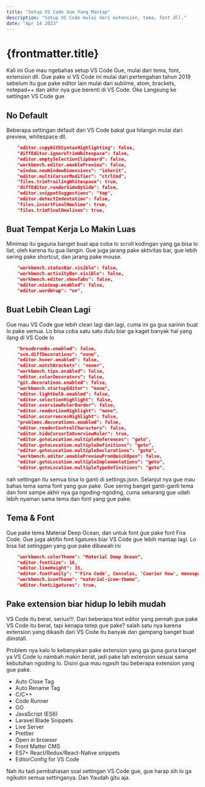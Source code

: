 ```yaml
---
title: "Setup VS Code Gue Yang Mantap"
description: "Setup VS Code mulai dari extension, tema, font dll."
date: "Apr 14 2023"
---
```


# {frontmatter.title}

Kali ini Gue mau ngebahas setup VS Code Gue, mulai dari tema, font, extension dll. Gue pake si VS Code ini mulai dari pertengahan tahun 2019 sebelum itu gue pake editor lain mulai dari sublime, atom, brackets, notepad++ dan akhir nya gue berenti di VS Code. Oke Langsung ke settingan VS Code gue

## No Default

Beberapa settingan default dari VS Code bakal gua hilangin mulai dari preview, whitespace dll.

```json
    "editor.copyWithSyntaxHighlighting": false,
    "diffEditor.ignoreTrimWhitespace": false,
    "editor.emptySelectionClipboard": false,
    "workbench.editor.enablePreview": false,
    "window.newWindowDimensions": "inherit",
    "editor.multiCursorModifier": "ctrlCmd",
    "files.trimTrailingWhitespace": true,
    "diffEditor.renderSideBySide": false,
    "editor.snippetSuggestions": "top",
    "editor.detectIndentation": false,
    "files.insertFinalNewline": true,
    "files.trimFinalNewlines": true,
```

## Buat Tempat Kerja Lo Makin Luas

Minimap itu gaguna banget buat apa coba lo scroll kodingan yang ga bisa lo liat, oleh karena itu gua ilangin. Gue juga jarang pake aktivitas bar, gue lebih sering pake shortcut, dan jarang pake mouse.

```json
    "workbench.statusBar.visible": false,
    "workbench.activityBar.visible": false,
    "workbench.editor.showTabs": false,
    "editor.minimap.enabled": false,
    "editor.wordWrap": "on",
```

## Buat Lebih Clean Lagi

Gue mau VS Code gue lebih clean lagi dan lagi, cuma ini ga gua sarinin buat lo pake semua. Lo bisa coba satu satu dulu biar ga kaget banyak hal yang ilang di VS Code lo

```json
    "breadcrumbs.enabled": false,
    "scm.diffDecorations": "none",
    "editor.hover.enabled": false,
    "editor.matchBrackets": "never",
    "workbench.tips.enabled": false,
    "editor.colorDecorators": false,
    "git.decorations.enabled": false,
    "workbench.startupEditor": "none",
    "editor.lightbulb.enabled": false,
    "editor.selectionHighlight": false,
    "editor.overviewRulerBorder": false,
    "editor.renderLineHighlight": "none",
    "editor.occurrencesHighlight": false,
    "problems.decorations.enabled": false,
    "editor.renderControlCharacters": false,
    "editor.hideCursorInOverviewRuler": true,
    "editor.gotoLocation.multipleReferences": "goto",
    "editor.gotoLocation.multipleDefinitions": "goto",
    "editor.gotoLocation.multipleDeclarations": "goto",
    "workbench.editor.enablePreviewFromQuickOpen": false,
    "editor.gotoLocation.multipleImplementations": "goto",
    "editor.gotoLocation.multipleTypeDefinitions": "goto",
```

nah settingan itu semua bisa lo ganti di settings.json. Selanjut nya gue mau bahas tema sama font yang gue pake. Gue sering banget ganti-ganti tema dan font sampe akhir nya ga ngoding-ngoding, cuma sekarang gue udah lebih nyaman sama tema dan font yang gue pake.

## Tema & Font

Gue pake tema Material Deep Ocean, dan untuk font gue pake font Fira Code. Gue juga aktifin font ligatures biar VS Code gue lebih mantap lagi. Lo bisa liat setinggan yang gue pake dibawah ini

```json
    "workbench.colorTheme": "Material Deep Ocean",
    "editor.fontSize": 16,
    "editor.lineHeight": 35,
    "editor.fontFamily": "'Fira Code', Consolas, 'Courier New', monospace",
    "workbench.iconTheme": "material-icon-theme",
    "editor.fontLigatures": true,
```

## Pake extension biar hidup lo lebih mudah

VS Code itu berat, serius!!!. Dari beberapa text editor yang pernah gue pake VS Code itu berat, tapi kenapa tetep gue pake? salah satu nya karena extension yang dikasih dari VS Code itu banyak dan gampang banget buat diinstall.

Problem nya kalo lo kebanyakan pake extension yang ga guna guna banget ya VS Code lu nambah makin berat, jadi pake lah extension sesuai sama kebutuhan ngoding lo. Disini gua mau ngasih tau beberapa extension yang gue pake.

- Auto Close Tag
- Auto Rename Tag
- C/C++
- Code Runner
- GO
- JavaScript (ES6)
- Laravel Blade Snippets
- Live Server
- Prettier
- Open in browser
- Front Matter CMS
- ES7+ React/Redux/React-Native snippets
- EditorConfig for VS Code

Nah itu tadi pembahasan soal settingan VS Code gue, gue harap sih lo ga ngikutin semua settinganya. Dan Yaudah gitu aja.
